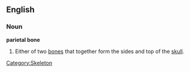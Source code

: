 {{wikipedia}}
==English==
===Noun===
'''parietal bone'''

# Either of two [[bone]]s that together form the sides and top of the [[skull]].

[[Category:Skeleton]]